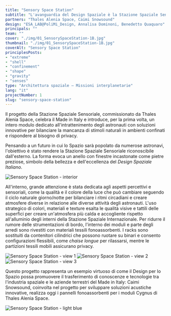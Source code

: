 ```yaml
---
title: "Sensory Space Station"
subtitle: "L'avanguardia del Design Spaziale è la Stazione Spaziale Sensoriale, che ricrea gli stimoli naturali attraverso la qualità della luce, del colore, della forma, del suono e dei materiali."
partners: "Thales Alenia Space, Caimi Snowsound"
design: "ESA_LAB@PoliMi_Design, Annalisa Dominoni, Benedetto Quaquaro"
principals: ""
team: ""
cover: "./img/01_SensorySpaceStation-1B.jpg"
thumbnail: "./img/01_SensorySpaceStation-1B.jpg"
coverAlt: "Sensory Space Station"
principlesPosts: 
- "extreme" 
- "shell" 
- "confinement" 
- "shape" 
- "gravity"
- "senses"
type: "Architettura spaziale — Missioni interplanetarie"
lang: "it"
projectNumber: 1
slug: "sensory-space-station"
---
```



Il progetto della Stazione Spaziale Sensoriale, commissionato da Thales Alenia Space, celebra il Made in Italy e introduce, per la prima volta, un intero modulo dedicato all'intrattenimento degli astronauti con soluzioni innovative per bilanciare la mancanza di stimoli naturali in ambienti confinati e rispondere al bisogno di privacy.

Pensando a un futuro in cui lo Spazio sarà popolato da numerose astronavi, l'obiettivo è stato rendere la Stazione Spaziale Sensoriale riconoscibile dall'esterno. La forma evoca un anello con finestre incastonate come pietre preziose, simbolo della bellezza e dell'eccellenza del <em>Design Spaziale Italiano</em>.

<div class="grid grid-cols-3 gap-3 py-6">
  <div class="col-start-2">
    <Image src={Image4} alt="Sensory Space Station - interior" class="w-full h-auto"/>
  </div>
</div>

All'interno, grande attenzione è stata dedicata agli aspetti percettivi e sensoriali, come la qualità e il colore della luce che può cambiare seguendo il ciclo naturale giorno/notte per bilanciare i ritmi circadiani e creare atmosfere diverse in relazione alle diverse attività degli astronauti. L'uso strategico di colori, materiali e texture esalta le qualità visive e tattili delle superfici per creare un'atmosfera più calda e accogliente rispetto all'alluminio degli interni della Stazione Spaziale Internazionale. Per ridurre il rumore delle strumentazioni di bordo, l'interno dei moduli e parte degli arredi sono rivestiti con materiali tessili fonoassorbenti. I racks sono sostituiti da contenitori cilindrici che possono ruotare su binari e consento configurazioni flessibili, come <em>chaise longue</em> per rilassarsi, mentre le partizioni tessili mobili assicurano privacy.

<div class="grid grid-cols-3 gap-3 py-6">
  <Image src={Image1} alt="Sensory Space Station - view 1" class="w-full h-auto"/>
  <Image src={Image2} alt="Sensory Space Station - view 2" class="w-full h-auto"/>
  <Image src={Image3} alt="Sensory Space Station - view 3" class="w-full h-auto"/>
</div>

Questo progetto rappresenta un esempio virtuoso di come il Design per lo Spazio possa promuovere il trasferimento di conoscenze e tecnologie tra l'industria spaziale e le aziende terrestri del Made in Italy: Caimi Snowsound, coinvolta nel progetto per sviluppare soluzioni acustiche innovative, realizza oggi i pannelli fonoassorbenti per i moduli Cygnus di Thales Alenia Space.

<Image src={Image5} alt="Sensory Space Station - light blue" class="py-6 w-full h-auto"/>
